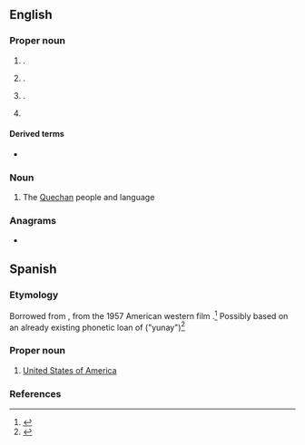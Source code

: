 {{also|yuma|þuma}}
==English==
{{wikipedia}}

===Proper noun===
{{en-proper noun}}

# {{place|en|city/county seat|co/Yuma County|in southwestern|s/Arizona|c/USA}}.
# {{place|en|city|co/Yuma County|s/Colorado|c/USA}}.
# {{place|en|unincorporated community|co/Taylor County|s/Kentucky|c/USA}}.
# {{place|en|unincorporated community|co/Carroll County|s/Tennessee|c/USA}}

====Derived terms====
* {{l|en|Yuma County}}

===Noun===
{{en-noun|~}}

# The [[Quechan]] people and language

===Anagrams===
* {{anagrams|en|a=amuy|Mayu|Muay}}

==Spanish==

===Etymology===
Borrowed from {{bor|es|en|Yuma}}, from the 1957 American western film {{w|3:10 to Yuma (1957 film)|''3:10 to Yuma''}}.<ref>{{cite web|access-date=2022-02-11|title=Why Cubans Want To Go To "Yuma"|url=https://www.cbsnews.com/news/why-cubans-want-to-go-to-yuma/|work=CBS News}}</ref> Possibly based on an already existing phonetic loan of {{der|es|en|united}} ("yunay")<ref>{{cite web|first1=Brett|last1=Sokol|access-date=2022-02-11|title=How 3:10 to Yuma changed the way Cubans speak.|url=https://slate.com/human-interest/2007/10/how-3-10-to-yuma-changed-the-way-cubans-speak.html|date=8 October 2007|work=Slate Magazine}}</ref>

===Proper noun===
{{es-proper noun|f}}

# {{lbl|es|Cuba|slang}} [[United States of America]]

===References===
<references/>